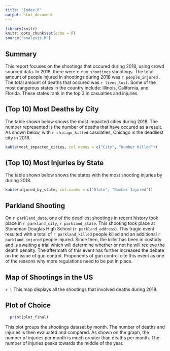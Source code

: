 ```yaml
---
title: "Index.R"
output: html_document
---
```


```r
library(knitr)
knitr::opts_chunk$set(echo = F)
source("analysis.R")
```

## Summary
This report focuses on the shootings that occured during 2018, using crowd
sourced data. In 2018, there were `r num_shootings` shootings. The total amount 
of people injured in shootings during 2018 was `r people_injured` . The total 
amount of deaths that occured was `r lives_lost`. Some of the most dangerous 
states in the country include: Illinois, California, and Florida. These states 
rank in the top 3 in casualties and injuries. 

## (Top 10) Most Deaths by City
The table shown below shows the most impacted cities during 2018. The number 
represented is the number of deaths that have occured as a result. As shown 
below, with `r chicago_killed` casulaties, Chicago is the deadliest city in 2018. 
```r
kable(most_impacted_cities, col.names = c("City", "Number Killed"))
```

## (Top 10) Most Injuries by State
The table shown below shows the states with the most shooting injuries by during
2018. 
```r
kable(injured_by_state, col.names = c("State", "Number Injured"))
```

## Parkland Shooting
On `r parkland_date`, one of the [deadliest shootings](https://www.nytimes.com/2018/02/14/us/parkland-school-shooting.html) 
in recent history took place in `r parkland_city`, `r parkland_state`. This 
shooting took place at Stoneman Douglas High School (`r parkland_address`). This
tragic event resulted with a total of `r parkland_killed` people killed and an 
additional `r parkland_injured` people injured. Since then, the killer has been 
in custody and is awaiting a trial which will determine whether or not he will 
recieve the dealth penalty. The aftermath of this event has further increased 
the debate on the issue of gun control. Proponents of gun control cite this 
event as one of the reasons why more regulations need to be put in place. 


## Map of Shootings in the US
`r l`
This map displays all the shootings that involved deaths during 2018.


## Plot of Choice 
``` r
  print(plot_final)
```

This plot groups the shootings dataset by month. The number of deaths and 
injuries is then evaluated and compared. As shown on the graph, the number of 
injuries per month is much greater than deaths per month. The number of injuries
peaks towards the middle of the year.




